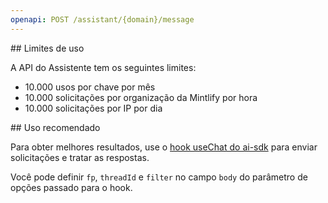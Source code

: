 ```yaml
---
openapi: POST /assistant/{domain}/message
---
```


<div id="rate-limits">
  ## Limites de uso
</div>

A API do Assistente tem os seguintes limites:

- 10.000 usos por chave por mês
- 10.000 solicitações por organização da Mintlify por hora
- 10.000 solicitações por IP por dia

<div id="suggested-usage">
  ## Uso recomendado
</div>

Para obter melhores resultados, use o [hook useChat do ai-sdk](https://ai-sdk.dev/docs/reference/ai-sdk-ui/use-chat#usechat) para enviar solicitações e tratar as respostas.

Você pode definir `fp`, `threadId` e `filter` no campo `body` do parâmetro de opções passado para o hook.